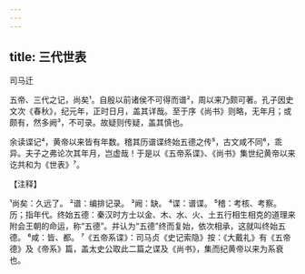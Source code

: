 ```yaml
---
---
---
```

title: 三代世表
---



司马迁

五帝、三代之记，尚矣¹。自殷以前诸侯不可得而谱²，周以来乃颇可著。孔子因史文次《春秋》，纪元年，正时日月，盖其详哉。至于序《尚书》则略，无年月；或颇有，然多阙³，不可录。故疑则传疑，盖其慎也。

余读谍记⁴，黄帝以来皆有年数。稽其历谱谍终始五德之传⁵，古文咸不同⁶，乖异。夫子之弗论次其年月，岂虚哉！于是以《五帝系谍》、《尚书》集世纪黄帝以来讫共和为《世表》⁷。

【注释】

¹尚矣：久远了。
²谱：编排记录。
³阙：缺。
⁴谍：谱谍。
⁵稽：考核、考察。历；指年代。终始五德：秦汉时方士以金、木、水、火、土五行相生相克的道理来附会王朝的命运，称“五德”。并认为“五德”终而复始，依次相承，这就叫终始五德。
⁶咸：皆、都。
⁷《五帝系谍》：司马贞《史记索隐》按：《大戴礼》有《五帝德》及《帝系》篇，盖太史公取此二篇之谍及《尚书》，集而纪黄帝以来为系衰也。